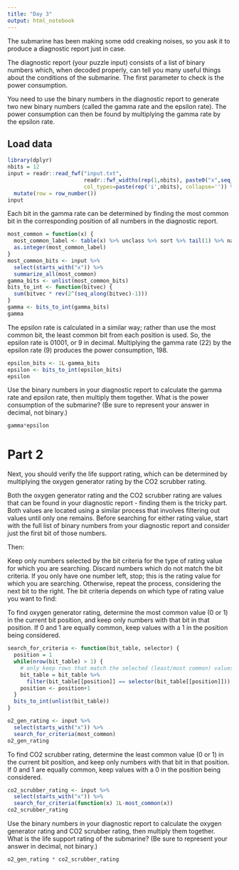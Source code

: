 ```yaml
---
title: "Day 3"
output: html_notebook
---
```


The submarine has been making some odd creaking noises, so you ask it to produce a diagnostic report just in case.

The diagnostic report (your puzzle input) consists of a list of binary numbers which, when decoded properly, can tell you many useful things about the conditions of the submarine. The first parameter to check is the power consumption.

You need to use the binary numbers in the diagnostic report to generate two new binary numbers (called the gamma rate and the epsilon rate). The power consumption can then be found by multiplying the gamma rate by the epsilon rate.


## Load data

```r
library(dplyr)
nbits = 12
input = readr::read_fwf("input.txt",
                        readr::fwf_widths(rep(1,nbits), paste0("x",seq_len(nbits))),
                        col_types=paste(rep('i',nbits), collapse='')) %>%
  mutate(row = row_number())
input
```

Each bit in the gamma rate can be determined by finding the most common bit in the corresponding position of all numbers in the diagnostic report.


```r
most_common = function(x) {
  most_common_label <- table(x) %>% unclass %>% sort %>% tail(1) %>% names
  as.integer(most_common_label)
}
most_common_bits <- input %>%
  select(starts_with("x")) %>%
  summarize_all(most_common)
gamma_bits <- unlist(most_common_bits)
bits_to_int <- function(bitvec) {
  sum(bitvec * rev(2^(seq_along(bitvec)-1)))
}
gamma <- bits_to_int(gamma_bits)
gamma
```

The epsilon rate is calculated in a similar way; rather than use the most common bit, the least common bit from each position is used. So, the epsilon rate is 01001, or 9 in decimal. Multiplying the gamma rate (22) by the epsilon rate (9) produces the power consumption, 198.

```r
epsilon_bits <- 1L-gamma_bits
epsilon <- bits_to_int(epsilon_bits)
epsilon
```


Use the binary numbers in your diagnostic report to calculate the gamma rate and epsilon rate, then multiply them together. What is the power consumption of the submarine? (Be sure to represent your answer in decimal, not binary.)

```r
gamma*epsilon
```

# Part 2


Next, you should verify the life support rating, which can be determined by multiplying the oxygen generator rating by the CO2 scrubber rating.

Both the oxygen generator rating and the CO2 scrubber rating are values that can be found in your diagnostic report - finding them is the tricky part. Both values are located using a similar process that involves filtering out values until only one remains. Before searching for either rating value, start with the full list of binary numbers from your diagnostic report and consider just the first bit of those numbers.

Then:

Keep only numbers selected by the bit criteria for the type of rating value for which you are searching. Discard numbers which do not match the bit criteria.
If you only have one number left, stop; this is the rating value for which you are searching.
Otherwise, repeat the process, considering the next bit to the right.
The bit criteria depends on which type of rating value you want to find:

To find oxygen generator rating, determine the most common value (0 or 1) in the current bit position, and keep only numbers with that bit in that position. If 0 and 1 are equally common, keep values with a 1 in the position being considered.


```r
search_for_criteria <- function(bit_table, selector) {
  position = 1
  while(nrow(bit_table) > 1) {
    # only keep rows that match the selected (least/most common) values in the first column
    bit_table = bit_table %>%
      filter(bit_table[[position]] == selector(bit_table[[position]]))
    position <- position+1
  }
  bits_to_int(unlist(bit_table))
}

o2_gen_rating <- input %>% 
  select(starts_with("x")) %>%
  search_for_criteria(most_common)
o2_gen_rating
```


To find CO2 scrubber rating, determine the least common value (0 or 1) in the current bit position, and keep only numbers with that bit in that position. If 0 and 1 are equally common, keep values with a 0 in the position being considered.

```r
co2_scrubber_rating <- input %>% 
  select(starts_with("x")) %>%
  search_for_criteria(function(x) 1L-most_common(x))
co2_scrubber_rating
```


Use the binary numbers in your diagnostic report to calculate the oxygen generator rating and CO2 scrubber rating, then multiply them together. What is the life support rating of the submarine? (Be sure to represent your answer in decimal, not binary.)

```r
o2_gen_rating * co2_scrubber_rating
```

